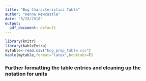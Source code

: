 ```yaml
---
title: "Bog Characteristics Table"
author: "Kenna Rewcastle"
date: "3/28/2018"
output:
  pdf_document: default
---
```


```r
library(knitr)
library(kableExtra)
mytable<-read.csv("bog_prop_table.csv")
kable(mytable,format="latex",booktabs=T)
```


### Further formatting the table entries and cleaning up the notation for units

\begin{tabular}{lrr}
\toprule
\textbf{Bog Characteristic} & \textbf{Site Level Mean} & \textbf{Standard Deviation}\\
\midrule
Distance from nearest blueberry shrub (m) & 1.98 & 3.62\\
Distance from nearest spruce tree (m) & 0.97 & 0.57\\
Percent peat water saturation (\%) & 62.42 & 17.99\\
pH & 3.07 & 0.12\\
peat C:N (mass ratio) & 30.26 & 1.40\\
Dissolved organic C (mg C g$^{-1}$ dry peat) & 2.15 & 0.40\\
Dissolved organic N (mg N g$^{-1}$ dry peat) & 117.74 & 81.79\\
Microbial biomass C (mg C g$^{-1}$ dry peat) & 2.28 & 0.64\\
Microbial biomass N (mg N g$^{-1}$ dry peat) & 10.34 & 68.36\\
Potential C enzyme activity (nmol g$^{-1}$ dry peat h$^{-1}$) & 1046.57 & 362.97\\
Potential nutrient enzyme activity (nmol g$^{-1}$ dry peat h$^{-1}$) & 626.07 & 208.10\\
\bottomrule
\end{tabular}